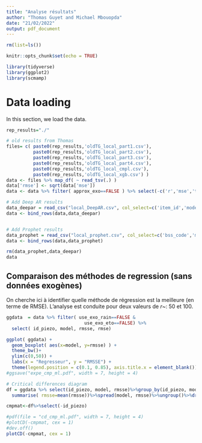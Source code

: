 ```yaml
---
title: "Analyse résultats"
author: "Thomas Guyet and Michael Mbouopda"
date: "21/02/2022"
output: pdf_document
---
```


```r
rm(list=ls())
```

```r
knitr::opts_chunk$set(echo = TRUE)

library(tidyverse)
library(ggplot2)
library(scmamp)
```


# Data loading

In this section, we load the data.

```r
rep_results="./"

# old results from Thomas
files= c( paste0(rep_results,'oldTG_local_part1.csv'), 
          paste0(rep_results,'oldTG_local_part2.csv'),
          paste0(rep_results,'oldTG_local_part3.csv'),
          paste0(rep_results,'oldTG_local_part4.csv'),
          paste0(rep_results,'oldTG_local_cmpl.csv'),
          paste0(rep_results,'oldTG_local_xgb.csv') )
data <- files %>% map_df( ~ read_tsv(.) )
data['rmse'] <- sqrt(data['mse'])
data <- data %>% filter( approx_exo==FALSE ) %>% select(-c('r','mse','type','use_exo_bdlisa', 'approx_exo'))%>%rename(model = id_method_ML)

# Add Deep AR results
data_deepar = read_csv("local_DeepAR.csv", col_select=c('item_id','model','rmse','rmsse','use_exo_evo', 'use_exo_rain'))%>%rename( id_piezo=item_id, use_exo_eto=use_exo_evo )
data <- bind_rows(data,data_deepar)


# Add Prophet results
data_prophet = read_csv("local_prophet.csv", col_select=c('bss_code','model','rmse_test','rmsse_test','use_exo_evo', 'use_exo_rain'))%>%rename( rmse=rmse_test, rmsse=rmsse_test, id_piezo=bss_code, use_exo_eto=use_exo_evo )
data <- bind_rows(data,data_prophet)

rm(data_prophet,data_deepar)
data
```

## Comparaison des méthodes de regression (sans données exogènes)

On cherche ici à identifier quelle méthode de régression est la meilleure (en terme de RMSE). 
L'analyse est conduite pour deux valeurs de $r$~: 50 et 100.

```r
ggdata  = data %>% filter( use_exo_rain==FALSE &  
                             use_exo_eto==FALSE) %>% 
  select( id_piezo, model, rmsse, rmse)

ggplot( ggdata) +
  geom_boxplot( aes(x=model, y=rmsse) ) +
  theme_bw()+
  ylim(c(0,50)) +
  labs(x = "Regresseur", y = "RMSSE") +
  theme(legend.position = c(0.1, 0.85), axis.title.x = element_blank())
#ggsave("expe_cmp_ml.pdf", width = 7, height = 4)

```

```r

# Critical differences diagram
df = ggdata %>% select(id_piezo, model, rmsse)%>%group_by(id_piezo, model)%>%
  summarise( rmsse=mean(rmsse))%>%spread(model, rmsse)%>%ungroup()%>%drop_na()

cmpmat<-df%>%select(-id_piezo)

#pdf(file = "cd_cmp_ml.pdf", width = 7, height = 4)
#plotCD(-cmpmat, cex = 1)
#dev.off()
plotCD(-cmpmat, cex = 1)
```


